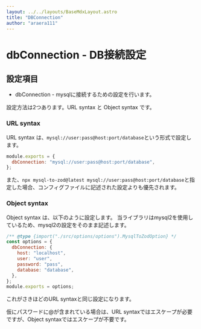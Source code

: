 ```yaml
---
layout: ../../layouts/BaseMdxLayout.astro
title: "DBConnection"
author: "araera111"
---
```


# dbConnection - DB接続設定

## 設定項目

- dbConnection - mysqlに接続するための設定を行います。

設定方法は2つあります。URL syntax と Object syntax です。

### URL syntax

URL syntax は、`mysql://user:pass@host:port/database`という形式で設定します。

```js
module.exports = {
  dbConnection: "mysql://user:pass@host:port/database",
};
```

また、`npx mysql-to-zod@latest mysql://user:pass@host:port/database`と指定した場合、コンフィグファイルに記述された設定よりも優先されます。

### Object syntax

Object syntax は、以下のように設定します。
当ライブラリはmysql2を使用しているため、mysql2の設定をそのまま記述します。

```js
/** @type {import("./src/options/options").MysqlToZodOption} */
const options = {
  dbConnection: {
    host: "localhost",
    user: "user",
    password: "pass",
    database: "database",
  },
};
module.exports = options;
```

これがさきほどのURL syntaxと同じ設定になります。

仮にパスワードに@が含まれている場合は、URL syntaxではエスケープが必要ですが、Object syntaxではエスケープが不要です。
